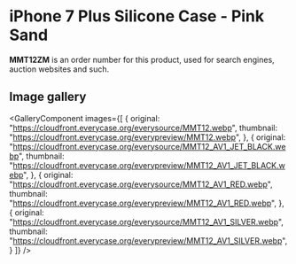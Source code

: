 
# iPhone 7 Plus Silicone Case - Pink Sand

<Callout type='info' emoji='👉🏻'>**MMT12ZM** is an order number for this product, used for search engines, auction websites and such.</Callout>

## Image gallery

<GalleryComponent
    images={[
      {
        original: "https://cloudfront.everycase.org/everysource/MMT12.webp",
        thumbnail: "https://cloudfront.everycase.org/everypreview/MMT12.webp",
      },
      {
        original: "https://cloudfront.everycase.org/everysource/MMT12_AV1_JET_BLACK.webp",
        thumbnail: "https://cloudfront.everycase.org/everypreview/MMT12_AV1_JET_BLACK.webp",
      },
      {
        original: "https://cloudfront.everycase.org/everysource/MMT12_AV1_RED.webp",
        thumbnail: "https://cloudfront.everycase.org/everypreview/MMT12_AV1_RED.webp",
      },
      {
        original: "https://cloudfront.everycase.org/everysource/MMT12_AV1_SILVER.webp",
        thumbnail: "https://cloudfront.everycase.org/everypreview/MMT12_AV1_SILVER.webp",
      }
    ]}
  />
